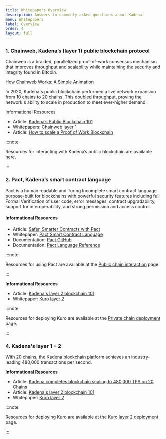 ```yaml
---
title: Whitepapers Overview
description: Answers to commonly asked questions about Kadena.
menu: Whitepapers
label: Overview
order: 4
layout: full
---
```


### 1. Chainweb, Kadena’s (layer 1) public blockchain protocol

Chainweb is a braided, parallelized proof-of-work consensus mechanism that
improves throughput and scalability while maintaining the security and integrity
found in Bitcoin.

[How Chainweb Works: A Simple Animation](https://www.youtube.com/watch?v=hYvXxFbsN6I 'How Chainweb Works: A Simple Animation')

In 2020, Kadena's public blockchain performed a live network expansion from 10
chains to 20 chains. This doubled throughput, proving the network's ability to
scale in production to meet ever-higher demand.

Informational Resources

- Article:
  [Kadena’s Public Blockchain 101](https://medium.com/kadena-io/all-about-chainweb-101-and-faqs-6bd88c325b45)
- Whitepapers: [Chainweb layer 1](/docs/kadena/whitepapers/chainweb-layer-1)
- Article:
  [How to scale a Proof of Work Blockchain](https://medium.com/kadena-io/how-to-scale-a-proof-of-work-blockchain-9233e5b4b62)&#x20;

:::note

Resources for interacting with Kadena’s public blockchain are available
[here](/docs/build/resources).

:::

### 2. Pact, Kadena’s smart contract language

Pact is a human readable and Turing Incomplete smart contract language
purpose-built for blockchains with powerful security features including full
Formal Verification of user code, error messages, contract upgradability,
support for interoperability, and strong permission and access control.

#### Informational Resources

- Article:
  [Safer, Smarter Contracts with Pact](https://medium.com/kadena-io/safer-smarter-contracts-with-pact-e86b9ccaca9f)
- Whitepaper: [Pact Smart Contract Language](./pact-smart-contract-language.md)
- Documentation: [Pact GitHub](https://github.com/kadena-io/pact)
- Documentation:
  [Pact Language Reference](https://pact-language.readthedocs.io/en/latest/pact-reference.html)

:::note

Resources for using Pact are available at the
[Public chain interaction](https://kadena-io.github.io/kadena-docs/Public-Chain-Docs.html)
page.

:::

**Informational Resources**

- Article:
  [Kadena's layer 2 blockchain 101](https://medium.com/kadena-io/scalablebft-kadenas-private-blockchain-101-c99895c0fd50)
- Whitepaper: [Kuro layer 2](/docs/kadena/whitepapers/kuro-layer-2)

:::note

Resources for deploying Kuro are available at the
[Private chain deployment](https://kadena-io.github.io/kadena-docs/Private-Chain-Docs.html)
page.

:::

### 4. Kadena's layer 1 + 2

With 20 chains, the Kadena blockchain platform achieves an industry-leading
480,000 transactions per second.

**Informational Resources**

- Article:
  [Kadena completes blockchain scaling to 480,000 TPS on 20 Chains](https://medium.com/kadena-io/kadena-completes-hybrid-blockchain-scaling-to-480-000-transactions-per-second-on-20-chains-5a652295533c)
- Article:
  [Kadena's layer 2 blockchain 101](https://medium.com/kadena-io/scalablebft-kadenas-private-blockchain-101-c99895c0fd50)
- Whitepaper: [Kuro layer 2](/docs/kadena/whitepapers/kuro-layer-2)

:::note

Resources for deploying Kuro are available at the
[Kuro layer 2 deployment](/docs/build/resources/kuro-layer-2) page.

:::
